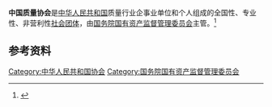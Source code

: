 '''中国质量协会'''是[[中华人民共和国|中华人民共和国]]质量行业企事业单位和个人组成的全国性、专业性、非营利性[[社会团体|社会团体]]，由[[国务院国有资产监督管理委员会|国务院国有资产监督管理委员会]]主管。<ref>{{Cite web|title=协会简介|url=http://www.caq.org.cn/html/zjxh/gywm/294.html|accessdate=2020-11-08|work=中国质量协会|archive-date=2020-02-14|archive-url=https://web.archive.org/web/20200214174613/http://www.caq.org.cn/html/zjxh/gywm/294.html|dead-url=no}}</ref>

== 参考资料 ==
{{reflist}}

[[Category:中华人民共和国协会|Category:中华人民共和国协会]]
[[Category:国务院国有资产监督管理委员会|Category:国务院国有资产监督管理委员会]]